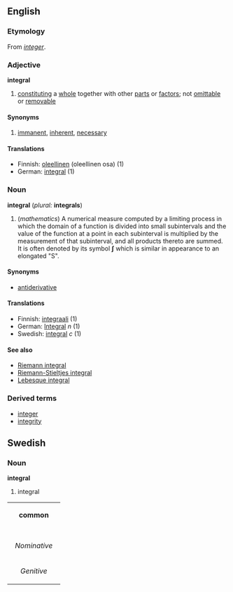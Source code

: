 ==English==
===Etymology===
From ''[[integer]]''.
===Adjective===
'''integral'''
# [[constitue|constituting]] a [[whole]] together with other [[part]]s or [[factor]]s; not [[omittable]] or [[removable]]
====Synonyms====
# [[immanent]], [[inherent]], [[necessary]]
====Translations====
*Finnish: [[oleellinen]] (oleellinen osa) (1)
*German: [[integral#German|integral]] (1)

===Noun===
'''integral''' (''plural:'' '''integrals''')
{{wikipedia}}
#(''mathematics'') A numerical measure computed by a limiting process in which the domain of a function is divided into small subintervals and the value of the function at a point in each subinterval is multiplied by the measurement of that subinterval, and all products thereto are summed. It is often denoted by its symbol '''ʃ''' which is similar in appearance to an elongated "S".
====Synonyms====
*[[antiderivative]]
====Translations====
*Finnish: [[integraali]] (1)
*German: [[Integral]] ''n'' (1)
*Swedish: [[integral#Swedish|integral]] ''c'' (1)
====See also====
*[[Riemann integral]]
*[[Riemann-Stieltjes integral]]
*[[Lebesque integral]]
===Derived terms===
*[[integer]]
*[[integrity]]


==Swedish==
===Noun===
'''integral'''

#integral

{| border=1 cellspacing=0
| bgcolor="#FFFFF0" colspan=5 align=center | '''common'''
|-
|- bgcolor="#FFFFF0" align=center
! rowspan=2 | 
| colspan=2 width=105| Singular 
| colspan=2 | Plural
|- bgcolor="#FFFFF0" align=center
| width=105 | ''Indefinite'' 
| width=105 | ''Definite'' 
| width=105 |  ''Indefinite'' 
|  width=105 | ''Definite''
|- align=center
| width=105 bgcolor="#FFFFF0" | ''Nominative'' 
| [[integral]]
| [[integralen]]
| [[integraler]]
| [[integralerna]]
|- align=center
| width=105 bgcolor="#FFFFF0" | ''Genitive'' 
| [[integrals]]
| [[integralens]]
| [[integralers]]
| [[integralernas]]
|}